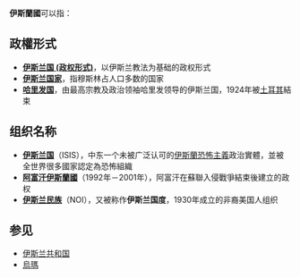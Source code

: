 '''伊斯蘭國'''可以指：

==政權形式==
*'''[[伊斯兰国_(政权形式)|伊斯兰国 (政权形式)]]'''，以伊斯兰教法为基础的政权形式
*'''[[伊斯兰国家|伊斯兰国家]]'''，指穆斯林占人口多数的国家
*'''[[哈里发国|哈里发国]]'''，由最高宗教及政治领袖哈里发领导的伊斯兰国，1924年被[[土耳其|土耳其]]結束

==组织名称==
*'''[[伊斯兰国|伊斯兰国]]'''（ISIS），中东一个未被广泛认可的[[伊斯蘭恐怖主義|伊斯蘭恐怖主義]]政治實體，並被全世界很多國家認定為恐怖組織
*'''[[阿富汗伊斯蘭國|阿富汗伊斯蘭國]]'''（1992年－2001年），阿富汗在蘇聯入侵戰爭結束後建立的政权
*'''[[伊斯兰民族|伊斯兰民族]]'''（NOI），又被称作'''伊斯兰国度'''，1930年成立的非裔美国人组织
==参见==
*[[伊斯兰共和国|伊斯兰共和国]]
*[[烏瑪|烏瑪]]

{{Disambig|Cat=四字消歧义}}